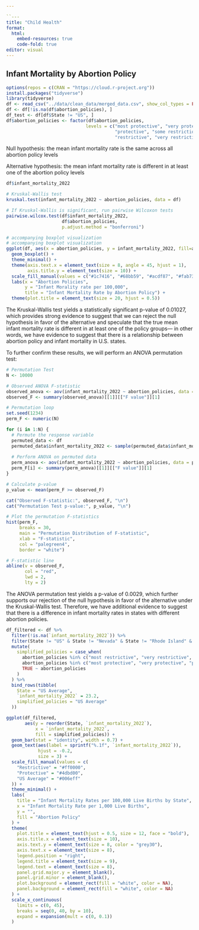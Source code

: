 ```yaml
---

``---
title: "Child Health"
format: 
  html:
    embed-resources: true
    code-fold: true
editor: visual
---
```


## Infant Mortality by Abortion Policy

```r
options(repos = c(CRAN = "https://cloud.r-project.org"))
install.packages("tidyverse")
library(tidyverse)
df <- read_csv("../data/clean_data/merged_data.csv", show_col_types = FALSE)
df <- df[!is.na(df$abortion_policies), ]
df_test <- df[df$State != "US", ]
df$abortion_policies <- factor(df$abortion_policies, 
                              levels = c("most protective", "very protective", 
                                         "protective", "some restrictions/protections", 
                                         "restrictive", "very restrictive", "most restrictive"))
```

Null hypothesis: the mean infant mortality rate is the same across all abortion policy levels

Alternative hypothesis: the mean infant mortality rate is different in at least one of the abortion policy levels

```r
df$infant_mortality_2022
```

```r
# Kruskal-Wallis test
kruskal.test(infant_mortality_2022 ~ abortion_policies, data = df)

# If Kruskal-Wallis is significant, run pairwise Wilcoxon tests
pairwise.wilcox.test(df$infant_mortality_2022, 
                     df$abortion_policies,
                     p.adjust.method = "bonferroni")

# accompanying boxplot visualization
# accompanying boxplot visualization
ggplot(df, aes(x = abortion_policies, y = infant_mortality_2022, fill=abortion_policies)) +
  geom_boxplot() +
  theme_minimal() +
  theme(axis.text.x = element_text(size = 8, angle = 45, hjust = 1),
        axis.title.y = element_text(size = 10)) + 
  scale_fill_manual(values = c("#1c7416", "#68bb59", "#acdf87", "#fab733", "#ff6242", "#ff0000", "#c61a09")) +
  labs(x = "Abortion Policies", 
       y = "Infant Morality rate per 100,000",
       title = "Infant Mortality Rate by Abortion Policy") +
  theme(plot.title = element_text(size = 20, hjust = 0.5))
```

The Kruskal-Wallis test yields a statistically significant p-value of 0.01027, which provides strong evidence to suggest that we can reject the null hypothesis in favor of the alternative and speculate that the true mean infant mortality rate is different in at least one of the policy groups--- in other words, we have evidence to suggest that there is a relationship between abortion policy and infant mortality in U.S. states.

To further confirm these results, we will perform an ANOVA permutation test:

```r
# Permutation Test
N <- 10000 

# Observed ANOVA F-statistic
observed_anova <- aov(infant_mortality_2022 ~ abortion_policies, data = df)
observed_F <- summary(observed_anova)[[1]][["F value"]][1]

# Permutation loop
set.seed(1234) 
perm_F <- numeric(N)

for (i in 1:N) {
  # Permute the response variable
  permuted_data <- df
  permuted_data$infant_mortality_2022 <- sample(permuted_data$infant_mortality_2022)
  
  # Perform ANOVA on permuted data
  perm_anova <- aov(infant_mortality_2022 ~ abortion_policies, data = permuted_data)
  perm_F[i] <- summary(perm_anova)[[1]][["F value"]][1]
}

# Calculate p-value
p_value <- mean(perm_F >= observed_F)

cat("Observed F-statistic:", observed_F, "\n")
cat("Permutation Test p-value:", p_value, "\n")

# Plot the permutation F-statistics
hist(perm_F, 
     breaks = 30, 
     main = "Permutation Distribution of F-statistic", 
     xlab = "F-statistic", 
     col = "palegreen4",  
     border = "white")    

# F-statistic line 
abline(v = observed_F, 
       col = "red",       
       lwd = 2, 
       lty = 2)
```

The ANOVA permutation test yields a p-value of 0.0029, which further supports our rejection of the null hypothesis in favor of the alternative under the Kruskal-Wallis test. Therefore, we have additional evidence to suggest that there is a difference in infant mortality rates in states with different abortion policies.

```r

df_filtered <- df %>%
  filter(!is.na(`infant_mortality_2022`)) %>%
  filter(State != "US" & State != "Nevada" & State != "Rhode Island" & State != "New Hampshire" & State != "Ohio" & State != "Delaware") %>%
  mutate(
    simplified_policies = case_when(
      abortion_policies %in% c("most restrictive", "very restrictive", "restrictive") ~ "Restrictive",
      abortion_policies %in% c("most protective", "very protective", "protective") ~ "Protective",
      TRUE ~ abortion_policies
    )
  ) %>%
  bind_rows(tibble(
    State = "US Average",
    `infant_mortality_2022` = 23.2,
    simplified_policies = "US Average"
  ))

ggplot(df_filtered, 
       aes(y = reorder(State, `infant_mortality_2022`), 
           x = `infant_mortality_2022`,
           fill = simplified_policies)) +
  geom_bar(stat = "identity", width = 0.7) +
  geom_text(aes(label = sprintf("%.1f", `infant_mortality_2022`)),
            hjust = -0.2,
            size = 3) +
  scale_fill_manual(values = c(
    "Restrictive" = "#ff0000",    
    "Protective" = "#4dbd00",    
    "US Average" = "#006eff"   
  )) +
  theme_minimal() +
  labs(
    title = "Infant Mortality Rates per 100,000 Live Births by State",
    x = "Infant Mortality Rate per 1,000 Live Births",
    y = "",
    fill = "Abortion Policy"
  ) +
  theme(
    plot.title = element_text(hjust = 0.5, size = 12, face = "bold"),
    axis.title.x = element_text(size = 10),
    axis.text.y = element_text(size = 8, color = "grey30"),
    axis.text.x = element_text(size = 8),
    legend.position = "right",
    legend.title = element_text(size = 9),
    legend.text = element_text(size = 8),
    panel.grid.major.y = element_blank(),
    panel.grid.minor = element_blank(),
    plot.background = element_rect(fill = "white", color = NA),
    panel.background = element_rect(fill = "white", color = NA)
  ) +
  scale_x_continuous(
    limits = c(0, 45),
    breaks = seq(0, 40, by = 10),
    expand = expansion(mult = c(0, 0.1))
  )
```